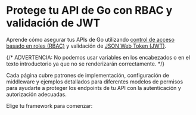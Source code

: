 
# Protege tu API de Go con RBAC y validación de JWT

Aprende cómo asegurar tus APIs de Go utilizando [control de acceso basado en roles (RBAC)](/authorization/role-based-access-control) y validación de [JSON Web Token (JWT)](https://auth.wiki/jwt).

{/* ADVERTENCIA: No podemos usar variables en los encabezados o en el texto introductorio ya que no se renderizarán correctamente. */}

Cada página cubre patrones de implementación, configuración de middleware y ejemplos detallados para diferentes modelos de permisos para ayudarte a proteger los endpoints de tu API con la autenticación y autorización adecuadas.

Elige tu framework para comenzar:

<MiniGallery />
